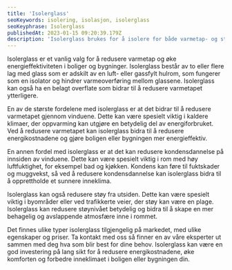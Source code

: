 ```yaml
---
title: 'Isolerglass'
seoKeywords: isolering, isolasjon, isolerglass
seoKeyphrase: Isolerglass
publishedAt: 2023-01-15 09:20:39.179Z
description: 'Isolerglass brukes for å isolere for både varmetap- og støy, og passer for mange forskjellige applikasjoner. Les mer om isolerglass her.'
---
```


Isolerglass er et vanlig valg for å redusere varmetap og øke energieffektiviteten i boliger og bygninger. Isolerglass består av to eller flere lag med glass som er adskilt av en luft- eller gassfylt hulrom, som fungerer som en isolator og hindrer varmeoverføring mellom glassene. Isolerglass kan også ha en belagt overflate som bidrar til å redusere varmetapet ytterligere.

En av de største fordelene med isolerglass er at det bidrar til å redusere varmetapet gjennom vinduene. Dette kan være spesielt viktig i kaldere klimaer, der oppvarming kan utgjøre en betydelig del av energiforbruket. Ved å redusere varmetapet kan isolerglass bidra til å redusere energikostnadene og gjøre boligen eller bygningen mer energieffektiv.

En annen fordel med isolerglass er at det kan redusere kondensdannelse på innsiden av vinduene. Dette kan være spesielt viktig i rom med høy luftfuktighet, for eksempel bad og kjøkken. Kondens kan føre til fuktskader og muggvekst, så ved å redusere kondensdannelse kan isolerglass bidra til å opprettholde et sunnere inneklima.

Isolerglass kan også redusere støy fra utsiden. Dette kan være spesielt viktig i byområder eller ved trafikkerte veier, der støy kan være en plage. Isolerglass kan redusere støynivået betydelig og bidra til å skape en mer behagelig og avslappende atmosfære inne i rommet.

Det finnes ulike typer isolerglass tilgjengelig på markedet, med ulike egenskaper og priser. Ta kontakt med oss så finner en av våre eksperter ut sammen med deg hva som blir best for dine behov. Isolerglass kan være en god investering på lang sikt for å redusere energikostnadene, øke komforten og forbedre inneklimaet i boligen eller bygningen din.
